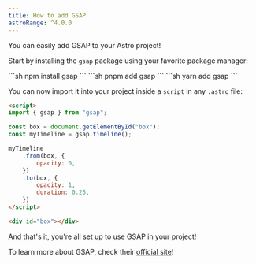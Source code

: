 ```yaml
---
title: How to add GSAP
astroRange: ^4.0.0
---
```



You can easily add GSAP to your Astro project!

Start by installing the `gsap` package using your favorite package manager:

<Tabs>
    <TabItem label="npm">
        ```sh
        npm install gsap
        ```
    </TabItem>
    <TabItem label="pnpm">
        ```sh
        pnpm add gsap
        ```
    </TabItem>
    <TabItem label="yarn">
        ```sh
        yarn add gsap
        ```
    </TabItem>
</Tabs>

You can now import it into your project inside a `script` in any `.astro` file:

```html title="src/components/Foo.astro"
<script>
import { gsap } from "gsap";

const box = document.getElementById("box");
const myTimeline = gsap.timeline();

myTimeline
    .from(box, {
        opacity: 0,
    })
    .to(box, {
        opacity: 1,
        duration: 0.25,
    })
</script>

<div id="box"></div>
```

And that's it, you're all set up to use GSAP in your project!

To learn more about GSAP, check their [official site](https://www.gsap.com)!

<LinkCard
    title="GSAP Documentation"
    href="https://www.gsap.com/docs/v3/"
/>
